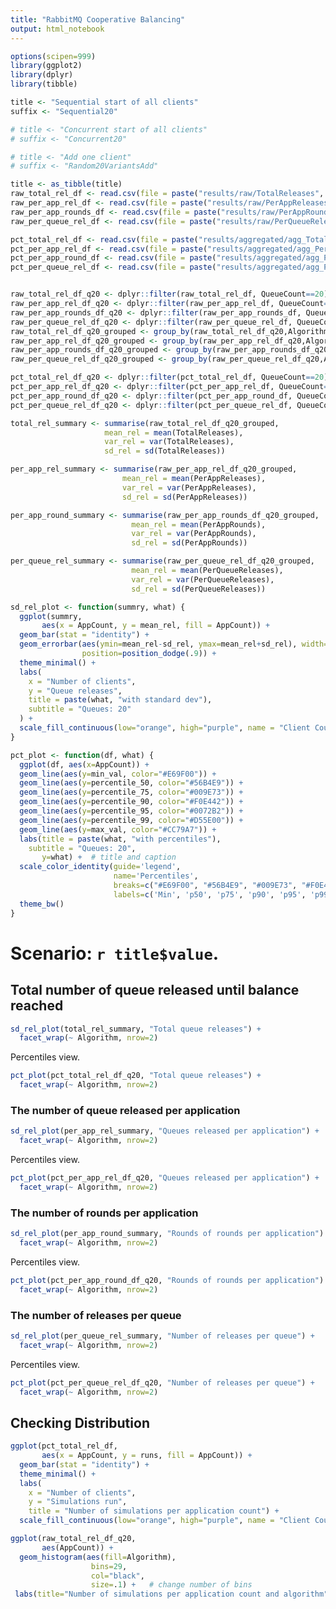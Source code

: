 ```yaml
---
title: "RabbitMQ Cooperative Balancing"
output: html_notebook
---
```


```r
options(scipen=999)
library(ggplot2)
library(dplyr)
library(tibble)

title <- "Sequential start of all clients"
suffix <- "Sequential20"

# title <- "Concurrent start of all clients"
# suffix <- "Concurrent20"

# title <- "Add one client"
# suffix <- "Random20VariantsAdd"

title <- as_tibble(title)
raw_total_rel_df <- read.csv(file = paste("results/raw/TotalReleases", suffix, ".csv", sep=""), stringsAsFactors = TRUE)
raw_per_app_rel_df <- read.csv(file = paste("results/raw/PerAppReleases", suffix, ".csv", sep=""), stringsAsFactors = TRUE)
raw_per_app_rounds_df <- read.csv(file = paste("results/raw/PerAppRounds", suffix, ".csv", sep=""), stringsAsFactors = TRUE)
raw_per_queue_rel_df <- read.csv(file = paste("results/raw/PerQueueReleases", suffix, ".csv", sep=""), stringsAsFactors = TRUE)

pct_total_rel_df <- read.csv(file = paste("results/aggregated/agg_TotalReleases", suffix, ".csv", sep=""), stringsAsFactors = TRUE)
pct_per_app_rel_df <- read.csv(file = paste("results/aggregated/agg_PerAppReleases", suffix, ".csv", sep=""), stringsAsFactors = TRUE)
pct_per_app_round_df <- read.csv(file = paste("results/aggregated/agg_PerAppRounds", suffix, ".csv", sep=""), stringsAsFactors = TRUE)
pct_per_queue_rel_df <- read.csv(file = paste("results/aggregated/agg_PerQueueReleases", suffix, ".csv", sep=""), stringsAsFactors = TRUE)


raw_total_rel_df_q20 <- dplyr::filter(raw_total_rel_df, QueueCount==20)
raw_per_app_rel_df_q20 <- dplyr::filter(raw_per_app_rel_df, QueueCount==20)
raw_per_app_rounds_df_q20 <- dplyr::filter(raw_per_app_rounds_df, QueueCount==20)
raw_per_queue_rel_df_q20 <- dplyr::filter(raw_per_queue_rel_df, QueueCount==20)
raw_total_rel_df_q20_grouped <- group_by(raw_total_rel_df_q20,Algorithm,AppCount)
raw_per_app_rel_df_q20_grouped <- group_by(raw_per_app_rel_df_q20,Algorithm,AppCount)
raw_per_app_rounds_df_q20_grouped <- group_by(raw_per_app_rounds_df_q20,Algorithm,AppCount)
raw_per_queue_rel_df_q20_grouped <- group_by(raw_per_queue_rel_df_q20,Algorithm,AppCount)

pct_total_rel_df_q20 <- dplyr::filter(pct_total_rel_df, QueueCount==20)
pct_per_app_rel_df_q20 <- dplyr::filter(pct_per_app_rel_df, QueueCount==20)
pct_per_app_round_df_q20 <- dplyr::filter(pct_per_app_round_df, QueueCount==20)
pct_per_queue_rel_df_q20 <- dplyr::filter(pct_per_queue_rel_df, QueueCount==20)

total_rel_summary <- summarise(raw_total_rel_df_q20_grouped,
                     mean_rel = mean(TotalReleases),
                     var_rel = var(TotalReleases),
                     sd_rel = sd(TotalReleases))

per_app_rel_summary <- summarise(raw_per_app_rel_df_q20_grouped,
                         mean_rel = mean(PerAppReleases),
                         var_rel = var(PerAppReleases),
                         sd_rel = sd(PerAppReleases))

per_app_round_summary <- summarise(raw_per_app_rounds_df_q20_grouped,
                           mean_rel = mean(PerAppRounds),
                           var_rel = var(PerAppRounds),
                           sd_rel = sd(PerAppRounds))

per_queue_rel_summary <- summarise(raw_per_queue_rel_df_q20_grouped,
                           mean_rel = mean(PerQueueReleases),
                           var_rel = var(PerQueueReleases),
                           sd_rel = sd(PerQueueReleases))

sd_rel_plot <- function(summry, what) {
  ggplot(summry, 
       aes(x = AppCount, y = mean_rel, fill = AppCount)) +
  geom_bar(stat = "identity") +
  geom_errorbar(aes(ymin=mean_rel-sd_rel, ymax=mean_rel+sd_rel), width=.2,
                position=position_dodge(.9)) +
  theme_minimal() +
  labs(
    x = "Number of clients",
    y = "Queue releases",
    title = paste(what, "with standard dev"),
    subtitle = "Queues: 20"
  ) +
  scale_fill_continuous(low="orange", high="purple", name = "Client Count")
}

pct_plot <- function(df, what) {
  ggplot(df, aes(x=AppCount)) + 
  geom_line(aes(y=min_val, color="#E69F00")) +
  geom_line(aes(y=percentile_50, color="#56B4E9")) +
  geom_line(aes(y=percentile_75, color="#009E73")) +
  geom_line(aes(y=percentile_90, color="#F0E442")) +
  geom_line(aes(y=percentile_95, color="#0072B2")) +
  geom_line(aes(y=percentile_99, color="#D55E00")) +
  geom_line(aes(y=max_val, color="#CC79A7")) +
  labs(title = paste(what, "with percentiles"),
    subtitle = "Queues: 20",
       y=what) +  # title and caption
  scale_color_identity(guide='legend',
                       name='Percentiles',
                       breaks=c("#E69F00", "#56B4E9", "#009E73", "#F0E442", "#0072B2", "#D55E00", "#CC79A7"),
                       labels=c('Min', 'p50', 'p75', 'p90', 'p95', 'p99', 'Max')) +
  theme_bw()
}
```

# Scenario: `r title$value`.

## Total number of queue released until balance reached

```r
sd_rel_plot(total_rel_summary, "Total queue releases") +
  facet_wrap(~ Algorithm, nrow=2)
```

Percentiles view.

```r
pct_plot(pct_total_rel_df_q20, "Total queue releases") +
  facet_wrap(~ Algorithm, nrow=2)
```

### The number of queue released per application

```r
sd_rel_plot(per_app_rel_summary, "Queues released per application") +
  facet_wrap(~ Algorithm, nrow=2)
```

Percentiles view.

```r
pct_plot(pct_per_app_rel_df_q20, "Queues released per application") +
  facet_wrap(~ Algorithm, nrow=2)
```

### The number of rounds per application

```r
sd_rel_plot(per_app_round_summary, "Rounds of rounds per application") +
  facet_wrap(~ Algorithm, nrow=2)
```

Percentiles view.

```r
pct_plot(pct_per_app_round_df_q20, "Rounds of rounds per application") +
  facet_wrap(~ Algorithm, nrow=2)
```

### The number of releases per queue

```r
sd_rel_plot(per_queue_rel_summary, "Number of releases per queue") +
  facet_wrap(~ Algorithm, nrow=2)
```

Percentiles view.

```r
pct_plot(pct_per_queue_rel_df_q20, "Number of releases per queue") +
  facet_wrap(~ Algorithm, nrow=2)
```

## Checking Distribution

```r
ggplot(pct_total_rel_df, 
       aes(x = AppCount, y = runs, fill = AppCount)) +
  geom_bar(stat = "identity") +
  theme_minimal() +
  labs(
    x = "Number of clients",
    y = "Simulations run",
    title = "Number of simulations per application count") +
  scale_fill_continuous(low="orange", high="purple", name = "Client Count")  
```

```r
ggplot(raw_total_rel_df_q20, 
       aes(AppCount)) +   
  geom_histogram(aes(fill=Algorithm),
                  bins=29,
                  col="black",
                  size=.1) +   # change number of bins
 labs(title="Number of simulations per application count and algorithm")
```